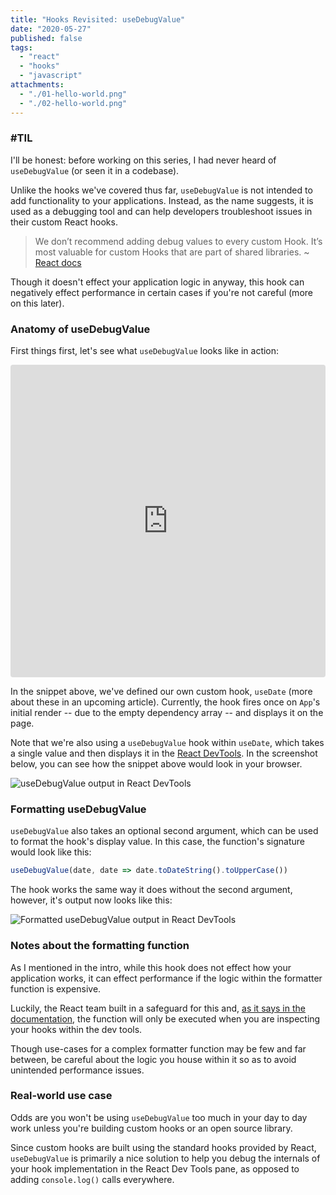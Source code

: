 ```yaml
---
title: "Hooks Revisited: useDebugValue"
date: "2020-05-27"
published: false
tags:
  - "react"
  - "hooks"
  - "javascript"
attachments:
  - "./01-hello-world.png"
  - "./02-hello-world.png"
---
```



### #TIL

I'll be honest: before working on this series, I had never heard of `useDebugValue` (or seen it in a codebase).

Unlike the hooks we've covered thus far, `useDebugValue` is not intended to add functionality to your applications. Instead, as the name suggests, it is used as a debugging tool and can help developers troubleshoot issues in their custom React hooks.

> We don’t recommend adding debug values to every custom Hook. It’s most valuable for custom Hooks that are part of shared libraries. ~ [React docs](https://reactjs.org/docs/hooks-reference.html#usedebugvalue)

Though it doesn't effect your application logic in anyway, this hook can negatively effect performance in certain cases if you're not careful (more on this later).

### Anatomy of useDebugValue

First things first, let's see what `useDebugValue` looks like in action:

<iframe src="https://codesandbox.io/embed/hooksusedebugvalue-ccnju?fontsize=14&hidenavigation=1&theme=dark&view=editor"
     style="width:100%; height:500px; border:0; border-radius: 4px; overflow:hidden;"
     title="hooks/useDebugValue"
     allow="accelerometer; ambient-light-sensor; camera; encrypted-media; geolocation; gyroscope; hid; microphone; midi; payment; usb; vr; xr-spatial-tracking"
     sandbox="allow-forms allow-modals allow-popups allow-presentation allow-same-origin allow-scripts"
   ></iframe>

In the snippet above, we've defined our own custom hook, `useDate` (more about these in an upcoming article). Currently, the hook fires once on `App`'s initial render -- due to the empty dependency array -- and displays it on the page.

Note that we're also using a `useDebugValue` hook within `useDate`, which takes a single value and then displays it in the [React DevTools](https://github.com/facebook/react-devtools). In the screenshot below, you can see how the snippet above would look in your browser.

![useDebugValue output in React DevTools](./01-debug-value-before-after.png)

### Formatting useDebugValue

`useDebugValue` also takes an optional second argument, which can be used to format the hook's display value. In this case, the function's signature would look like this:

```javascript
useDebugValue(date, date => date.toDateString().toUpperCase())
```

The hook works the same way it does without the second argument, however, it's output now looks like this:

![Formatted useDebugValue output in React DevTools](./02-upper-case.png)

### Notes about the formatting function

As I mentioned in the intro, while this hook does not effect how your application works, it can effect performance if the logic within the formatter function is expensive.

Luckily, the React team built in a safeguard for this and, [as it says in the documentation](https://reactjs.org/docs/hooks-reference.html#defer-formatting-debug-values), the function will only be executed when you are inspecting your hooks within the dev tools.

Though use-cases for a complex formatter function may be few and far between, be careful about the logic you house within it so as to avoid unintended performance issues.

### Real-world use case

Odds are you won't be using `useDebugValue` too much in your day to day work unless you're building custom hooks or an open source library.

Since custom hooks are built using the standard hooks provided by React, `useDebugValue` is primarily a nice solution to help you debug the internals of your hook implementation in the React Dev Tools pane, as opposed to adding `console.log()` calls everywhere.
